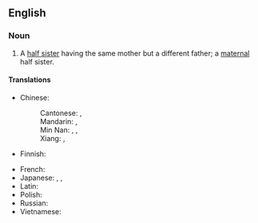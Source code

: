 ==English==

===Noun===
{{en-noun}}

# A [[half sister]] having the same mother but a different father; a [[maternal]] half sister.
#: {{cot|en|uterine brother}}

====Translations====
{{trans-top|a half sister having the same mother but a different father}}
* Chinese:
*: Cantonese: {{t|yue|同母異父}}, {{t|yue|同母异父|tr=tung4 mou5 ji6 fu6}} {{qualifier|+ words for elder/younger sister}}
*: Mandarin: {{t|cmn|同母異父}}, {{t|cmn|同母异父|tr=tóngmǔyìfù}} {{qualifier|+ words for elder/younger sister}}
*: Min Nan: {{t|nan|同母異父}}, {{t|nan|同母异父|tr=tông-bó-ī-hū / tông-bú-ī-hū}}, {{t|nan|仝母各爸|tr=kāng-bó-koh-pēe}} {{qualifier|+ words for elder/younger sister}}
*: Xiang: {{t|hsn|共娘隔爺}}, {{t|hsn|共娘隔爷|tr=gong4 nyian2 ge6 ia2}} {{qualifier|+ words for elder/younger brother}}
* Finnish: {{t-needed|fi}}
{{trans-mid}}
* French: {{t+|fr|[[sœur]] [[utérin]]e|f}}
* Japanese: {{t|ja|胤違い|tr=たねちがい, tanechigai}}, {{t|ja|胤変わり|tr=たねがわり, tanegawari}}, {{t+|ja|異父|tr=いふ, ifu}} {{qualifier|+ words for elder/younger sister}}
* Latin: {{t|la|soror uterīnus}}
* Polish: {{t-needed|pl}}
* Russian: {{t+|ru|единоутро́бная сестра́|f}}
* Vietnamese: {{qualifier|+ words for elder/younger sister}} {{t|vi|cùng mẹ khác cha}}
{{trans-bottom}}